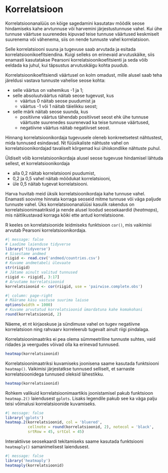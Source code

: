 # Korrelatsioon {#sec-korrelatsioon}

Korrelatsioonanalüüs on kõige sagedamini kasutatav mõõdik seose hindamiseks kahe arvtunnuse või harvemini järjestustunnuse vahel. Kui ühe tunnuse väärtuse suurenedes kipuvad teise tunnuse väärtused keskmiselt suurenema või vähenema, siis on nende tunnuste vahel korrelatsioon. 

Selle korrelatsiooni suuna ja tugevuse saab arvutada ja esitada korrelatsioonikoefitsiendina. Kuigi selleks on erinevaid arvutuskäike, siis enamasti kasutatakse Pearsoni korrelatsioonikoefitsienti ja seda võib eeldada ka juhul, kui täpsustus arvutuskäigu kohta puudub.

:::{.callout-warning}
Korrelatsioonikoefitsiendi väärtusel on kolm omadust, mille alusel saab teha järeldusi vastava tunnuste vahelise seose kohta: 

- selle väärtus on vahemikus -1 ja 1; 
- selle absoluutväärtus näitab seose tugevust, kus 
	- väärtus 0 näitab seose puudumist ja 
	- väärtus -1 või 1 näitab täielikku seost; 
- selle märk näitab seose suunda, kus
	- positiivne väärtus tähendab positiivset seost ehk ühe tunnuse väärtuste suurenedes suurenevad ka teise tunnuse väärtused, 
	- negatiivne väärtus näitab negatiivset seost.
:::

Hinnang korrelatsioonikordaja tugevusele oleneb konkreetsetest nähtustest, mida tunnused esindavad. Nt füüsikaliste nähtuste vahel on korrelatsioonikordajad tavaliselt kõrgemad kui ühiskondlike nähtuste puhul. 

Üldiselt võib korrelatsioonikordaja alusel seose tugevuse hindamisel lähtuda sellest, et korrelatsioonikordaja 

- alla 0,2 näitab korrelatsiooni puudumist, 
- 0,2 ja 0,5 vahel näitab mõõdukat korrelatsiooni, 
- üle 0,5 näitab tugevat korrelatsiooni.

Harva huvitab meid üksik korrelatsioonikordaja kahe tunnuse vahel. Enamasti soovime hinnata korraga seoseid mitme tunnuse või väga paljude tunnuste vahel. Üks korrelatsioonanalüüsi kasulik rakendus on korrelatsioonimaatriksid ja nende alusel loodud seosekaardid (*heatmaps*), mis näitlikustavad korraga kõiki ette antud korrelatsioone.

R keeles on korrelatsioonide leidmiseks funktsioon `cor()`, mis vaikimisi arvutab Pearsoni korrelatsioonikordaja. 

<!--
[[World countries]]
-->

``` r
#| message: false
# Laadime laienduse tidyverse
library('tidyverse')
# Sisestame andmed
riigid <- read.csv('andmed/countries.csv')
# Kuvame andmetabeli ülevaate
str(riigid)
# Jätame ainult valitud tunnused
riigid <- riigid[, 3:17]
# Arvutame korrelatsioonid
korrelatsioonid <- cor(riigid, use = 'pairwise.complete.obs')
```

``` r
#| column: page-right
# Määrame käsu vastuse suurima laiuse
options(width = 1000)
# Kuvame arvutatud korrelatsioonid ümardatuna kahe komakohani
round(korrelatsioonid, 2)
```

Näeme, et nt kirjaoskuse ja sündimuse vahel on tugev negatiivne korrelatsioon ning rahvaarv korreleerub tugevalt ainult riigi pindalaga.

Korrelatsioonimaatriks ei pea olema sümmeetriline tunnuste suhtes, vaid ridades ja veergudes võivad olla ka erinevad tunnused.

``` r
heatmap(korrelatsioonid)
```

Korrelatsioonimaatriksi kuvamiseks joonisena saame kasutada funktsiooni `heatmap()`. Vaikimisi järjestatkse tunnused selliselt, et sarnaste korrelatsioonidega tunnused oleksid lähestikku.

``` r
heatmap(korrelatsioonid)
```

Rohkem valikuid korrelatsioonimaartikis joonistamisel pakub funktsioon `heatmap.2()` laiendusest `gplots`. Lisaks legendile pakub see ka väga palju teisi võimalusi korrelatsioonide kuvamiseks.

```r
#| message: false
library('gplots')
heatmap.2(korrelatsioonid, col = 'bluered', 
          cellnote = round(korrelatsioonid, 2), notecol = 'black', 
          srtRow = 45, srtCol = 45)
```

Interaktiivse seosekaardi tekitamiseks saame kasutada funktsiooni `heatmaply()` samanimelisest laiendusest. 

```r
#| message: false
library('heatmaply')
heatmaply(korrelatsioonid)
```

<!-- 
[[Correlation analysis]]
-->
